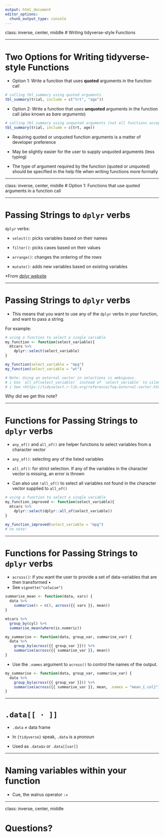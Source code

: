 ```yaml
---
output: html_document
editor_options: 
  chunk_output_type: console
---
```

class: inverse, center, middle
# Writing tidyverse-style Functions

---

# Two Options for Writing tidyverse-style Functions

* Option 1: Write a function that uses **quoted** arguments in the function call

```r
# calling tbl_summary using quoted arguments
tbl_summary(trial, include = c("trt", "age"))
```

* Option 2: Write a function that uses **unquoted** arguments in the function call 
(also known as *bare arguments*)

```r
# calling tbl_summary using unquoted arguments (not all functions accept quoted + unquoted input)
tbl_summary(trial, include = c(trt, age))
```

* Requiring quoted or unquoted function arguments is a matter of developer 
preference

* May be slightly easier for the user to supply unquoted arguments (less typing)

* The type of argument required by the function (quoted or unquoted)
should be specified in the help file when writing functions more formally

---

class: inverse, center, middle
# Option 1: Functions that use quoted arguments in a function call

---

# Passing Strings to `dplyr` verbs

`dplyr` verbs: 

* `select()`: picks variables based on their names

* `filter()`: picks cases based on their values

* `arrange()`: changes the ordering of the rows

* `mutate()`: adds new variables based on existing variables

*From [dplyr website](https://dplyr.tidyverse.org/)

---

# Passing Strings to `dplyr` verbs

* This means that you want to use any of the `dplyr` verbs in your function, and want to pass a string.

For example:

```r
# using a function to select a single variable
my_function <- function(select_variable){
  mtcars %>% 
    dplyr::select(select_variable)
}

my_function(select_variable = "mpg")
my_function(select_variable = "wt")

# Note: Using an external vector in selections is ambiguous.
# i Use `all_of(select_variable)` instead of `select_variable` to silence this message.
# i See <https://tidyselect.r-lib.org/reference/faq-external-vector.html>.
```

Why did we get this note?

---

# Functions for Passing Strings to `dplyr` verbs

* `any_of()` and `all_of()` are helper functions to select variables from 
a character vector

* `any_of()`: selecting any of the listed variables

* `all_of()`: for strict selection. If any of the variables in the character vector is missing, an error is thrown

* Can also use `!all_of()` to select all variables not found in the character vector supplied to `all_of()`

```r
# using a function to select a single variable
my_function_improved <- function(select_variable){
  mtcars %>% 
    dplyr::select(dplyr::all_of(select_variable))
}

my_function_improved(select_variable = "mpg")
# no note!
```

---

# Functions for Passing Strings to `dplyr` verbs

* `across()`: if you want the user to provide a set of data-variables that are then transformed
•
* See `vignette("colwise")`

```r
summarise_mean <- function(data, vars) {
  data %>% 
    summarise(n = n(), across({{ vars }}, mean))
}

mtcars %>% 
  group_by(cyl) %>% 
  summarise_mean(where(is.numeric))
```

```r
my_summarise <- function(data, group_var, summarise_var) {
  data %>%
    group_by(across({{ group_var }})) %>% 
    summarise(across({{ summarise_var }}, mean))
}
```

* Use the `.names` argument to `across()` to control the names of the output.

```r
my_summarise <- function(data, group_var, summarise_var) {
  data %>%
    group_by(across({{ group_var }})) %>% 
    summarise(across({{ summarise_var }}, mean, .names = "mean_{.col}"))
}
```


---

# `.data[[ · ]]`

* `.data` $\ne$ data frame

* In `{tidyverse}` speak, `.data` is a *pronoun*

* Used as `.data$x` or `.data[[var]]`

---

# Naming variables within your function

* Cue, the walrus operator `:=`

---

class: inverse, center, middle

# Questions?